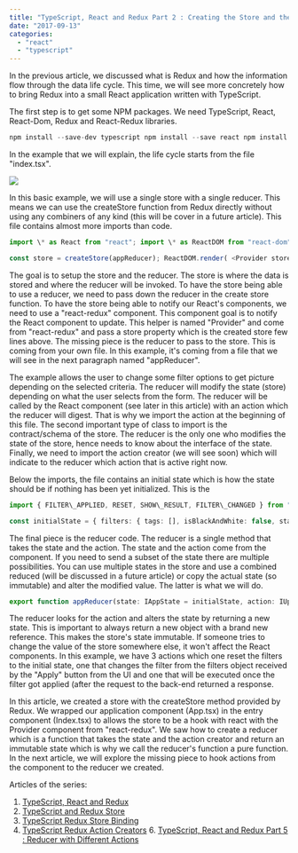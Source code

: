 ```yaml
---
title: "TypeScript, React and Redux Part 2 : Creating the Store and the Reducer"
date: "2017-09-13"
categories: 
  - "react"
  - "typescript"
---
```


In the previous article, we discussed what is Redux and how the information flow through the data life cycle. This time, we will see more concretely how to bring Redux into a small React application written with TypeScript.

The first step is to get some NPM packages. We need TypeScript, React, React-Dom, Redux and React-Redux libraries.

```typescript
npm install --save-dev typescript npm install --save react npm install --save react-dom npm install --save redux npm install --save react-redux npm install --save-dev @types/react npm install --save-dev @types/react-dom npm install --save-dev @types/redux npm install --save-dev @types/react-redux 
``` 


In the example that we will explain, the life cycle starts from the file "index.tsx".

[![](http://patrickdesjardins.com/blog/wp-content/uploads/2017/07/SimplifiedReactRedux-1024x578.png)](http://patrickdesjardins.com/blog/?attachment_id=5303)

In this basic example, we will use a single store with a single reducer. This means we can use the createStore function from Redux directly without using any combiners of any kind (this will be cover in a future article). This file contains almost more imports than code.

```typescript
import \* as React from "react"; import \* as ReactDOM from "react-dom"; import { createStore } from "redux"; import App from "./components/containerComponents/App"; import { appReducer } from "./redux/reducers"; import { Provider } from "react-redux";

const store = createStore(appReducer); ReactDOM.render( <Provider store={store}> <App /> </Provider> , document.getElementById("main")); 
``` 


The goal is to setup the store and the reducer. The store is where the data is stored and where the reducer will be invoked. To have the store being able to use a reducer, we need to pass down the reducer in the create store function. To have the store being able to notify our React's components, we need to use a "react-redux" component. This component goal is to notify the React component to update. This helper is named "Provider" and come from "react-redux" and pass a store property which is the created store few lines above. The missing piece is the reducer to pass to the store. This is coming from your own file. In this example, it's coming from a file that we will see in the next paragraph named "appReducer".

The example allows the user to change some filter options to get picture depending on the selected criteria. The reducer will modify the state (store) depending on what the user selects from the form. The reducer will be called by the React component (see later in this article) with an action which the reducer will digest. That is why we import the action at the beginning of this file. The second important type of class to import is the contract/schema of the store. The reducer is the only one who modifies the state of the store, hence needs to know about the interface of the state. Finally, we need to import the action creator (we will see soon) which will indicate to the reducer which action that is active right now.

Below the imports, the file contains an initial state which is how the state should be if nothing has been yet initialized. This is the

```typescript
import { FILTER\_APPLIED, RESET, SHOW\_RESULT, FILTER\_CHANGED } from "./actions"; import { IAppState, IResults, IFilters } from "../models/filterModels"; import { IUpdateFilterActionCreator } from "./actionsCreator";

const initialState = { filters: { tags: [], isBlackAndWhite: false, startingDate: new Date(), endingDate: new Date(), numberOfPeople: 100, smileLevel: 0, happinessLevel: 0, peopleName: [] } as IFilters , results: { pictureResults: [] } as IResults } as IAppState; 
``` 


The final piece is the reducer code. The reducer is a single method that takes the state and the action. The state and the action come from the component. If you need to send a subset of the state there are multiple possibilities. You can use multiple states in the store and use a combined reduced (will be discussed in a future article) or copy the actual state (so immutable) and alter the modified value. The latter is what we will do.

```typescript
export function appReducer(state: IAppState = initialState, action: IUpdateFilterActionCreator): IAppState { switch (action.type) { case RESET: return initialState; case FILTER\_CHANGED: return Object.assign({}, state, { filters: action.filters }) as IAppState; case SHOW\_RESULT: return Object.assign({}, state, { results: action.results }) as IAppState; default: return state } } 
``` 


The reducer looks for the action and alters the state by returning a new state. This is important to always return a new object with a brand new reference. This makes the store's state immutable. If someone tries to change the value of the store somewhere else, it won't affect the React components. In this example, we have 3 actions which one reset the filters to the initial state, one that changes the filter from the filters object received by the "Apply" button from the UI and one that will be executed once the filter got applied (after the request to the back-end returned a response.

In this article, we created a store with the createStore method provided by Redux. We wrapped our application component (App.tsx) in the entry component (Index.tsx) to allows the store to be a hook with react with the Provider component from "react-redux". We saw how to create a reducer which is a function that takes the state and the action creator and return an immutable state which is why we call the reducer's function a pure function. In the next article, we will explore the missing piece to hook actions from the component to the reducer we created.

Articles of the series:

1. [TypeScript, React and Redux](http://patrickdesjardins.com/blog/typescript-react-and-redux-part-1-the-big-picture)
2. [TypeScript and Redux Store](http://patrickdesjardins.com/blog/typescript-react-and-redux-part-2-creating-the-store-and-the-reducer)
3. [TypeScript Redux Store Binding](http://patrickdesjardins.com/blog/typescript-react-and-redux-part-3-binding-the-store-and-component)
4. [TypeScript Redux Action Creators](http://patrickdesjardins.com/blog/typescript-react-and-redux-part-4-multiple-returns-from-action-creator)
[](http://patrickdesjardins.com/blog/typescript-react-and-redux-part-4-multiple-returns-from-action-creator)6. [](http://patrickdesjardins.com/blog/typescript-react-and-redux-part-4-multiple-returns-from-action-creator)[TypeScript, React and Redux Part 5 : Reducer with Different Actions](http://patrickdesjardins.com/blog/typescript-react-and-redux-part-5-reducer-with-different-actions)
[](http://patrickdesjardins.com/blog/typescript-react-and-redux-part-5-reducer-with-different-actions)
